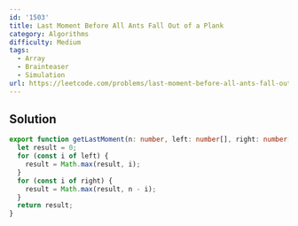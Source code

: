 ```yaml
---
id: '1503'
title: Last Moment Before All Ants Fall Out of a Plank
category: Algorithms
difficulty: Medium
tags:
  - Array
  - Brainteaser
  - Simulation
url: https://leetcode.com/problems/last-moment-before-all-ants-fall-out-of-a-plank
---
```


## Solution

```typescript showLineNumbers
export function getLastMoment(n: number, left: number[], right: number[]): number {
  let result = 0;
  for (const i of left) {
    result = Math.max(result, i);
  }
  for (const i of right) {
    result = Math.max(result, n - i);
  }
  return result;
}
```
